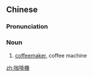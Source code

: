 {{also|咖啡机}}
==Chinese==
{{zh-forms|s=咖啡机|type=21}}

===Pronunciation===
{{zh-pron
|m=kāfēijī
|c=gaa3 fe1 gei1
|cat=n
}}

===Noun===
{{zh-noun}}

# [[coffeemaker]], coffee machine {{gloss|kitchen apparatus used to brew and filter coffee}}

[[zh:咖啡機]]